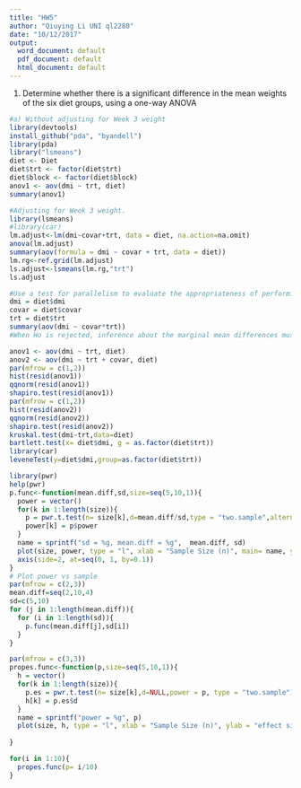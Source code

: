 ```yaml
---
title: "HW5"
author: "Qiuying Li UNI ql2280"
date: "10/12/2017"
output:
  word_document: default
  pdf_document: default
  html_document: default
---
```

1) Determine whether there is a significant difference in the mean weights of the six diet groups, using a one-way ANOVA
```r
#a) Without adjusting for Week 3 weight
library(devtools)
install_github("pda", "byandell")
library(pda)
library("lsmeans")
diet <- Diet
diet$trt <- factor(diet$trt)
diet$block <- factor(diet$block)
anov1 <- aov(dmi ~ trt, diet)
summary(anov1)
```

```r
#Adjusting for Week 3 weight.
library(lsmeans)
#library(car)
lm.adjust<-lm(dmi~covar+trt, data = diet, na.action=na.omit)
anova(lm.adjust)
summary(aov(formula = dmi ~ covar + trt, data = diet))
lm.rg<-ref.grid(lm.adjust)
ls.adjust<-lsmeans(lm.rg,"trt")
ls.adjust
```
```r
#Use a test for parallelism to evaluate the appropriateness of performing inference based the adjusted means.
dmi = diet$dmi
covar = diet$covar
trt = diet$trt
summary(aov(dmi ~ covar*trt))
#When Ho is rejected, inference about the marginal mean differences must be performed for each X = x
```


```r
anov1 <- aov(dmi ~ trt, diet)
anov2 <- aov(dmi ~ trt + covar, diet)
par(mfrow = c(1,2))
hist(resid(anov1))
qqnorm(resid(anov1))
shapiro.test(resid(anov1))
par(mfrow = c(1,2))
hist(resid(anov2))
qqnorm(resid(anov2))
shapiro.test(resid(anov2))
kruskal.test(dmi~trt,data=diet)
bartlett.test(x= diet$dmi, g = as.factor(diet$trt))
library(car)
leveneTest(y=diet$dmi,group=as.factor(diet$trt))
```
```r
library(pwr)
help(pwr)
p.func<-function(mean.diff,sd,size=seq(5,10,1)){
  power = vector()
  for(k in 1:length(size)){
    p = pwr.t.test(n= size[k],d=mean.diff/sd,type = "two.sample",alternative = "greater") 
    power[k] = p$power
  }
  name = sprintf("sd = %g, mean.diff = %g",  mean.diff, sd)
  plot(size, power, type = "l", xlab = "Sample Size (n)", main= name, ylab = "Power",ylim = c(0,1))
  axis(side=2, at=seq(0, 1, by=0.1))
}
# Plot power vs sample
par(mfrow = c(2,3))
mean.diff=seq(2,10,4)
sd=c(5,10)
for (j in 1:length(mean.diff)){
  for (i in 1:length(sd)){
    p.func(mean.diff[j],sd[i])
  }
}
```

```r
par(mfrow = c(3,3))
propes.func<-function(p,size=seq(5,10,1)){
  h = vector()
  for(k in 1:length(size)){
    p.es = pwr.t.test(n= size[k],d=NULL,power = p, type = "two.sample") 
    h[k] = p.es$d
  }
  name = sprintf("power = %g", p)
  plot(size, h, type = "l", xlab = "Sample Size (n)", ylab = "effect size",main = name,)
  
}

for(i in 1:10){
  propes.func(p= i/10)
}

```
